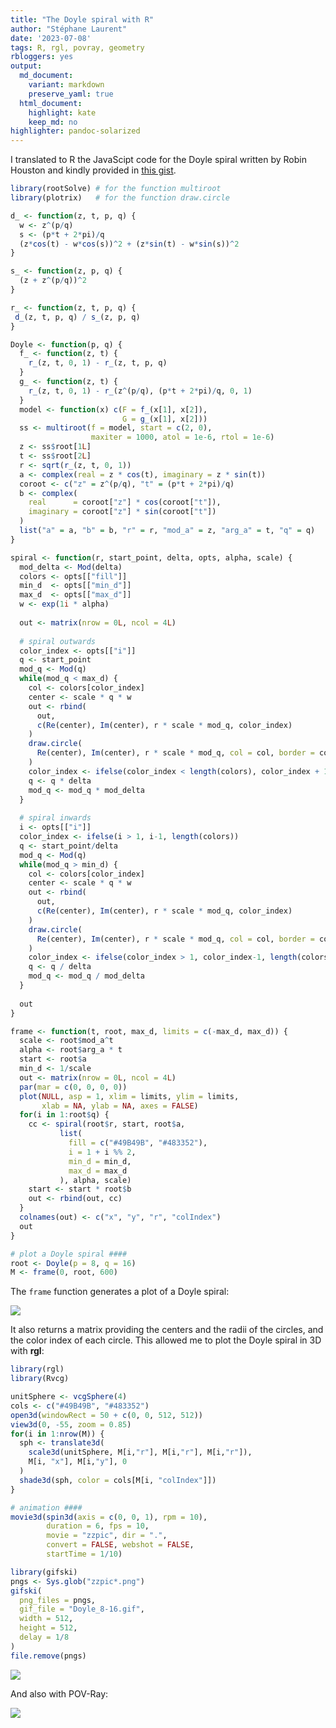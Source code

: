```yaml
---
title: "The Doyle spiral with R"
author: "Stéphane Laurent"
date: '2023-07-08'
tags: R, rgl, povray, geometry
rbloggers: yes
output:
  md_document:
    variant: markdown
    preserve_yaml: true
  html_document:
    highlight: kate
    keep_md: no
highlighter: pandoc-solarized
---
```


I translated to R the JavaScipt code for the Doyle spiral written by Robin
Houston and kindly provided in 
[this gist](https://gist.github.com/robinhouston/6096562).

```r
library(rootSolve) # for the function multiroot
library(plotrix)   # for the function draw.circle

d_ <- function(z, t, p, q) {
  w <- z^(p/q)
  s <- (p*t + 2*pi)/q
  (z*cos(t) - w*cos(s))^2 + (z*sin(t) - w*sin(s))^2
}

s_ <- function(z, p, q) {
  (z + z^(p/q))^2
}

r_ <- function(z, t, p, q) {
 d_(z, t, p, q) / s_(z, p, q) 
}

Doyle <- function(p, q) {
  f_ <- function(z, t) {
    r_(z, t, 0, 1) - r_(z, t, p, q)
  }
  g_ <- function(z, t) {
    r_(z, t, 0, 1) - r_(z^(p/q), (p*t + 2*pi)/q, 0, 1)
  }
  model <- function(x) c(F = f_(x[1], x[2]), 
                         G = g_(x[1], x[2]))
  ss <- multiroot(f = model, start = c(2, 0), 
                  maxiter = 1000, atol = 1e-6, rtol = 1e-6)
  z <- ss$root[1L]
  t <- ss$root[2L]
  r <- sqrt(r_(z, t, 0, 1))
  a <- complex(real = z * cos(t), imaginary = z * sin(t))
  coroot <- c("z" = z^(p/q), "t" = (p*t + 2*pi)/q)
  b <- complex(
    real      = coroot["z"] * cos(coroot["t"]), 
    imaginary = coroot["z"] * sin(coroot["t"])
  )
  list("a" = a, "b" = b, "r" = r, "mod_a" = z, "arg_a" = t, "q" = q)
}

spiral <- function(r, start_point, delta, opts, alpha, scale) {
  mod_delta <- Mod(delta)
  colors <- opts[["fill"]]
  min_d  <- opts[["min_d"]]
  max_d  <- opts[["max_d"]]
  w <- exp(1i * alpha)
  
  out <- matrix(nrow = 0L, ncol = 4L)
  
  # spiral outwards
  color_index <- opts[["i"]]
  q <- start_point
  mod_q <- Mod(q)
  while(mod_q < max_d) {
    col <- colors[color_index]
    center <- scale * q * w
    out <- rbind(
      out,
      c(Re(center), Im(center), r * scale * mod_q, color_index)
    )
    draw.circle(
      Re(center), Im(center), r * scale * mod_q, col = col, border = col
    )
    color_index <- ifelse(color_index < length(colors), color_index + 1, 1)
    q <- q * delta
    mod_q <- mod_q * mod_delta
  }
  
  # spiral inwards
  i <- opts[["i"]]
  color_index <- ifelse(i > 1, i-1, length(colors))
  q <- start_point/delta
  mod_q <- Mod(q)
  while(mod_q > min_d) {
    col <- colors[color_index]
    center <- scale * q * w
    out <- rbind(
      out,
      c(Re(center), Im(center), r * scale * mod_q, color_index)
    )
    draw.circle(
      Re(center), Im(center), r * scale * mod_q, col = col, border = col
    )
    color_index <- ifelse(color_index > 1, color_index-1, length(colors))
    q <- q / delta
    mod_q <- mod_q / mod_delta
  }
  
  out
}

frame <- function(t, root, max_d, limits = c(-max_d, max_d)) {
  scale <- root$mod_a^t
  alpha <- root$arg_a * t
  start <- root$a
  min_d <- 1/scale
  out <- matrix(nrow = 0L, ncol = 4L)
  par(mar = c(0, 0, 0, 0))
  plot(NULL, asp = 1, xlim = limits, ylim = limits,
       xlab = NA, ylab = NA, axes = FALSE)
  for(i in 1:root$q) {
    cc <- spiral(root$r, start, root$a, 
           list(
             fill = c("#49B49B", "#483352"),
             i = 1 + i %% 2,
             min_d = min_d,
             max_d = max_d
           ), alpha, scale)
    start <- start * root$b
    out <- rbind(out, cc)
  }
  colnames(out) <- c("x", "y", "r", "colIndex")
  out
}

# plot a Doyle spiral ####
root <- Doyle(p = 8, q = 16)
M <- frame(0, root, 600)
```

The `frame` function generates a plot of a Doyle spiral:

![](./figures/Doyle_8-16.png)

It also returns a matrix providing the centers and the radii of the circles, 
and the color index of each circle. This allowed me to plot the Doyle spiral 
in 3D with **rgl**:

```r
library(rgl)
library(Rvcg)

unitSphere <- vcgSphere(4)
cols <- c("#49B49B", "#483352")
open3d(windowRect = 50 + c(0, 0, 512, 512))
view3d(0, -55, zoom = 0.85)
for(i in 1:nrow(M)) {
  sph <- translate3d(
    scale3d(unitSphere, M[i,"r"], M[i,"r"], M[i,"r"]),
    M[i, "x"], M[i,"y"], 0
  )
  shade3d(sph, color = cols[M[i, "colIndex"]])
}

# animation ####
movie3d(spin3d(axis = c(0, 0, 1), rpm = 10),
        duration = 6, fps = 10,
        movie = "zzpic", dir = ".",
        convert = FALSE, webshot = FALSE,
        startTime = 1/10)

library(gifski)
pngs <- Sys.glob("zzpic*.png")
gifski(
  png_files = pngs,
  gif_file = "Doyle_8-16.gif",
  width = 512,
  height = 512,
  delay = 1/8
)
file.remove(pngs)
```

![](./figures/Doyle_8-16.gif)

And also with POV-Ray:

![](./figures/Doyle_8-16_POVRay.gif)
